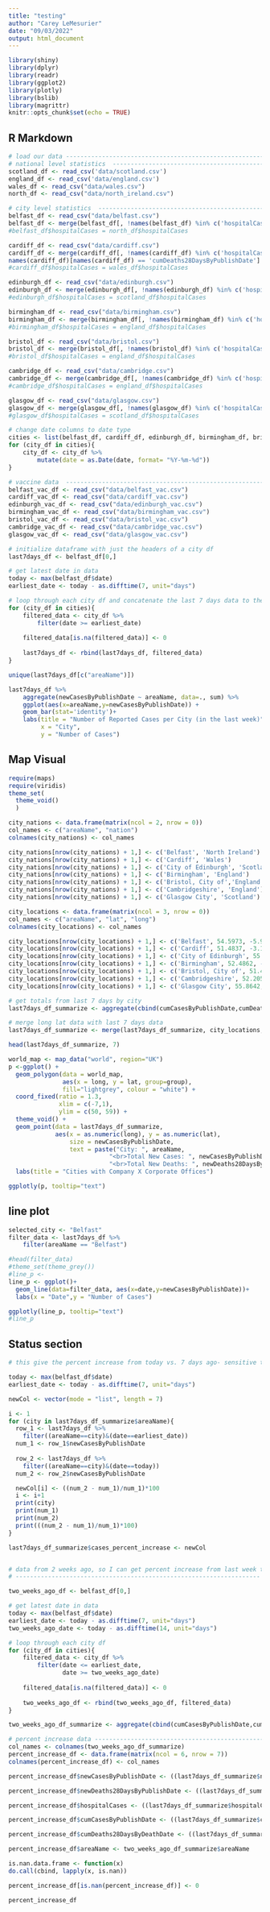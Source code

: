 ```yaml
---
title: "testing"
author: "Carey LeMesurier"
date: "09/03/2022"
output: html_document
---
```


```r
library(shiny)
library(dplyr)
library(readr)
library(ggplot2)
library(plotly)
library(bslib)
library(magrittr)
knitr::opts_chunk$set(echo = TRUE)
```

## R Markdown



```r
# load our data -----------------------------------------------------------
# national level statistics  ----------------------------------------------
scotland_df <- read_csv('data/scotland.csv')
england_df <- read_csv('data/england.csv')
wales_df <- read_csv("data/wales.csv")
north_df <- read_csv("data/north_ireland.csv")

# city level statistics  ---------------------------------------------------
belfast_df <- read_csv("data/belfast.csv")
belfast_df <- merge(belfast_df[, !names(belfast_df) %in% c('hospitalCases')], select(north_df, c('date','hospitalCases')), by='date')
#belfast_df$hospitalCases = north_df$hospitalCases

cardiff_df <- read_csv("data/cardiff.csv")
cardiff_df <- merge(cardiff_df[, !names(cardiff_df) %in% c('hospitalCases')], select(wales_df, c('date','hospitalCases')), by='date')
names(cardiff_df)[names(cardiff_df) == 'cumDeaths28DaysByPublishDate'] <- "cumDeaths28DaysByDeathDate"
#cardiff_df$hospitalCases = wales_df$hospitalCases

edinburgh_df <- read_csv("data/edinburgh.csv")
edinburgh_df <- merge(edinburgh_df[, !names(edinburgh_df) %in% c('hospitalCases')], select(scotland_df, c('date','hospitalCases')), by='date')
#edinburgh_df$hospitalCases = scotland_df$hospitalCases

birmingham_df <- read_csv("data/birmingham.csv")
birmingham_df <- merge(birmingham_df[, !names(birmingham_df) %in% c('hospitalCases')], select(england_df, c('date','hospitalCases')), by='date')
#birmingham_df$hospitalCases = england_df$hospitalCases

bristol_df <- read_csv("data/bristol.csv")
bristol_df <- merge(bristol_df[, !names(bristol_df) %in% c('hospitalCases')], select(england_df, c('date','hospitalCases')), by='date')
#bristol_df$hospitalCases = england_df$hospitalCases

cambridge_df <- read_csv("data/cambridge.csv")
cambridge_df <- merge(cambridge_df[, !names(cambridge_df) %in% c('hospitalCases')], select(england_df, c('date','hospitalCases')), by='date')
#cambridge_df$hospitalCases = england_df$hospitalCases

glasgow_df <- read_csv("data/glasgow.csv")
glasgow_df <- merge(glasgow_df[, !names(glasgow_df) %in% c('hospitalCases')], select(scotland_df, c('date','hospitalCases')), by='date')
#glasgow_df$hospitalCases = scotland_df$hospitalCases

# change date columns to date type
cities <- list(belfast_df, cardiff_df, edinburgh_df, birmingham_df, bristol_df, cambridge_df, glasgow_df)
for (city_df in cities){
    city_df <- city_df %>%
        mutate(date = as.Date(date, format= "%Y-%m-%d"))
}

# vaccine data  -----------------------------------------------------------
belfast_vac_df <- read_csv("data/belfast_vac.csv")
cardiff_vac_df <- read_csv("data/cardiff_vac.csv")
edinburgh_vac_df <- read_csv("data/edinburgh_vac.csv")
birmingham_vac_df <- read_csv("data/birmingham_vac.csv")
bristol_vac_df <- read_csv("data/bristol_vac.csv")
cambridge_vac_df <- read_csv("data/cambridge_vac.csv")
glasgow_vac_df <- read_csv("data/glasgow_vac.csv")
```



```r
# initialize dataframe with just the headers of a city df
last7days_df <- belfast_df[0,]

# get latest date in data
today <- max(belfast_df$date)
earliest_date <- today - as.difftime(7, unit="days")

# loop through each city df and concatenate the last 7 days data to the last7days_df
for (city_df in cities){
    filtered_data <- city_df %>%
        filter(date >= earliest_date)
    
    filtered_data[is.na(filtered_data)] <- 0
      
    last7days_df <- rbind(last7days_df, filtered_data)
}

```

```r
unique(last7days_df[c("areaName")])
```


```r
last7days_df %>% 
    aggregate(newCasesByPublishDate ~ areaName, data=., sum) %>% 
    ggplot(aes(x=areaName,y=newCasesByPublishDate)) +
    geom_bar(stat='identity')+
    labs(title = "Number of Reported Cases per City (in the last week)",
         x = "City",
         y = "Number of Cases")
```

## Map Visual

```r
require(maps)
require(viridis)
theme_set(
  theme_void()
  )

```

```r
city_nations <- data.frame(matrix(ncol = 2, nrow = 0))
col_names <- c("areaName", "nation")
colnames(city_nations) <- col_names

city_nations[nrow(city_nations) + 1,] <- c('Belfast', 'North Ireland')
city_nations[nrow(city_nations) + 1,] <- c('Cardiff', 'Wales')
city_nations[nrow(city_nations) + 1,] <- c('City of Edinburgh', 'Scotland')
city_nations[nrow(city_nations) + 1,] <- c('Birmingham', 'England')
city_nations[nrow(city_nations) + 1,] <- c('Bristol, City of','England')
city_nations[nrow(city_nations) + 1,] <- c('Cambridgeshire', 'England')
city_nations[nrow(city_nations) + 1,] <- c('Glasgow City', 'Scotland')

```


```r
city_locations <- data.frame(matrix(ncol = 3, nrow = 0))
col_names <- c("areaName", "lat", "long")
colnames(city_locations) <- col_names

city_locations[nrow(city_locations) + 1,] <- c('Belfast', 54.5973, -5.9301)
city_locations[nrow(city_locations) + 1,] <- c('Cardiff', 51.4837, -3.1681)
city_locations[nrow(city_locations) + 1,] <- c('City of Edinburgh', 55.9533, -3.1883)
city_locations[nrow(city_locations) + 1,] <- c('Birmingham', 52.4862, -1.8904)
city_locations[nrow(city_locations) + 1,] <- c('Bristol, City of', 51.4545, -2.5879)
city_locations[nrow(city_locations) + 1,] <- c('Cambridgeshire', 52.2053, -0.1218)
city_locations[nrow(city_locations) + 1,] <- c('Glasgow City', 55.8642, -4.2518)
```

```r
# get totals from last 7 days by city
last7days_df_summarize <- aggregate(cbind(cumCasesByPublishDate,cumDeaths28DaysByDeathDate, hospitalCases, newCasesByPublishDate, newDeaths28DaysByPublishDate)~areaName, last7days_df, sum)

# merge long lat data with last 7 days data
last7days_df_summarize <- merge(last7days_df_summarize, city_locations, by='areaName')
```

```r
head(last7days_df_summarize, 7)
```



```r
world_map <- map_data("world", region="UK")
p <-ggplot() +
  geom_polygon(data = world_map, 
               aes(x = long, y = lat, group=group), 
               fill="lightgrey", colour = "white") + 
  coord_fixed(ratio = 1.3, 
              xlim = c(-7,1), 
              ylim = c(50, 59)) + 
  theme_void() +
  geom_point(data = last7days_df_summarize, 
             aes(x = as.numeric(long), y = as.numeric(lat), 
                 size = newCasesByPublishDate, 
                 text = paste("City: ", areaName, 
                            "<br>Total New Cases: ", newCasesByPublishDate,  
                            "<br>Total New Deaths: ", newDeaths28DaysByPublishDate))) +
  labs(title = "Cities with Company X Corporate Offices") 

ggplotly(p, tooltip="text")


```

## line plot

```r
selected_city <- "Belfast"
filter_data <- last7days_df %>% 
    filter(areaName == "Belfast")

#head(filter_data)
#theme_set(theme_grey())
#line_p <- 
line_p <- ggplot()+
  geom_line(data=filter_data, aes(x=date,y=newCasesByPublishDate))+
  labs(x = "Date",y = "Number of Cases")

ggplotly(line_p, tooltip="text")
#line_p

```
## Status section

```r

# this give the percent increase from today vs. 7 days ago- sensitive to a noisy day

today <- max(belfast_df$date)
earliest_date <- today - as.difftime(7, unit="days")

newCol <- vector(mode = "list", length = 7)

i <- 1
for (city in last7days_df_summarize$areaName){
  row_1 <- last7days_df %>%
    filter((areaName==city)&(date==earliest_date))
  num_1 <- row_1$newCasesByPublishDate
  
  row_2 <- last7days_df %>%
    filter((areaName==city)&(date==today))
  num_2 <- row_2$newCasesByPublishDate

  newCol[i] <- ((num_2 - num_1)/num_1)*100
  i <- i+1
  print(city)
  print(num_1)
  print(num_2)
  print(((num_2 - num_1)/num_1)*100)
}

last7days_df_summarize$cases_percent_increase <- newCol

```


```r


```



```r
# data from 2 weeks ago, so I can get percent increase from last week to this week 
# --------------------------------------------------------------------

two_weeks_ago_df <- belfast_df[0,]

# get latest date in data
today <- max(belfast_df$date)
earliest_date <- today - as.difftime(7, unit="days")
two_weeks_ago_date <- today - as.difftime(14, unit="days")

# loop through each city df
for (city_df in cities){
    filtered_data <- city_df %>%
        filter(date <= earliest_date,
               date >= two_weeks_ago_date)
    
    filtered_data[is.na(filtered_data)] <- 0
      
    two_weeks_ago_df <- rbind(two_weeks_ago_df, filtered_data)
}

two_weeks_ago_df_summarize <- aggregate(cbind(cumCasesByPublishDate,cumDeaths28DaysByDeathDate, hospitalCases, newCasesByPublishDate, newDeaths28DaysByPublishDate)~areaName, two_weeks_ago_df, sum)

# percent increase data --------------------------------------------------------------------
col_names <- colnames(two_weeks_ago_df_summarize)
percent_increase_df <- data.frame(matrix(ncol = 6, nrow = 7))
colnames(percent_increase_df) <- col_names

percent_increase_df$newCasesByPublishDate <- ((last7days_df_summarize$newCasesByPublishDate - two_weeks_ago_df_summarize$newCasesByPublishDate)/two_weeks_ago_df_summarize$newCasesByPublishDate)*100

percent_increase_df$newDeaths28DaysByPublishDate <- ((last7days_df_summarize$newDeaths28DaysByPublishDate - two_weeks_ago_df_summarize$newDeaths28DaysByPublishDate)/ two_weeks_ago_df_summarize$newDeaths28DaysByPublishDate)*100

percent_increase_df$hospitalCases <- ((last7days_df_summarize$hospitalCases - two_weeks_ago_df_summarize$hospitalCases)/two_weeks_ago_df_summarize$hospitalCases)*100

percent_increase_df$cumCasesByPublishDate <- ((last7days_df_summarize$cumCasesByPublishDate - two_weeks_ago_df_summarize$cumCasesByPublishDate)/two_weeks_ago_df_summarize$cumCasesByPublishDate)*100

percent_increase_df$cumDeaths28DaysByDeathDate <- ((last7days_df_summarize$cumDeaths28DaysByDeathDate - two_weeks_ago_df_summarize$cumDeaths28DaysByDeathDate)/two_weeks_ago_df_summarize$cumDeaths28DaysByDeathDate)*100

percent_increase_df$areaName <- two_weeks_ago_df_summarize$areaName

is.nan.data.frame <- function(x)
do.call(cbind, lapply(x, is.nan))

percent_increase_df[is.nan(percent_increase_df)] <- 0

```


```r

percent_increase_df

```

